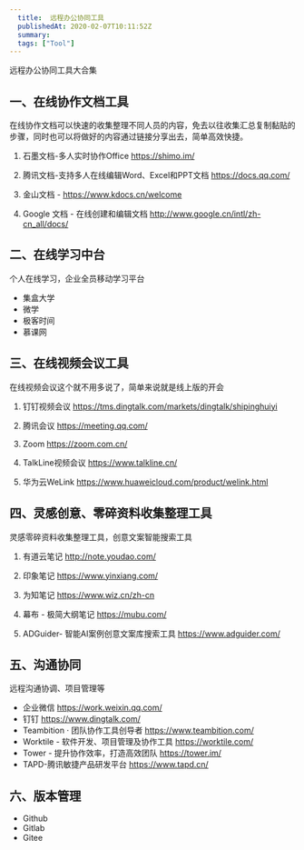 ```yaml
---
  title:  远程办公协同工具
  publishedAt: 2020-02-07T10:11:52Z
  summary:
  tags: ["Tool"]
---
```


远程办公协同工具大合集
 
 
## 一、在线协作文档工具
 
在线协作文档可以快速的收集整理不同人员的内容，免去以往收集汇总复制黏贴的步骤，同时也可以将做好的内容通过链接分享出去，简单高效快捷。
 
1. 石墨文档-多人实时协作Office https://shimo.im/
 
2. 腾讯文档-支持多人在线编辑Word、Excel和PPT文档 https://docs.qq.com/
 
3. 金山文档 - https://www.kdocs.cn/welcome
 
4. Google 文档 - 在线创建和编辑文档 http://www.google.cn/intl/zh-cn_all/docs/
 
 
## 二、在线学习中台
 
个人在线学习，企业全员移动学习平台
 
- 集盒大学
- 微学
- 极客时间
- 慕课网
 
## 三、在线视频会议工具
 
在线视频会议这个就不用多说了，简单来说就是线上版的开会
 
1. 钉钉视频会议  https://tms.dingtalk.com/markets/dingtalk/shipinghuiyi
 
2. 腾讯会议 https://meeting.qq.com/
 
3. Zoom https://zoom.com.cn/
 
4. TalkLine视频会议 https://www.talkline.cn/
 
5. 华为云WeLink https://www.huaweicloud.com/product/welink.html
 
 
## 四、灵感创意、零碎资料收集整理工具
 
灵感零碎资料收集整理工具，创意文案智能搜索工具
 
1. 有道云笔记 http://note.youdao.com/
 
2. 印象笔记 https://www.yinxiang.com/
 
3. 为知笔记 https://www.wiz.cn/zh-cn
 
4. 幕布 - 极简大纲笔记 https://mubu.com/
 
5. ADGuider- 智能AI案例创意文案库搜索工具 https://www.adguider.com/
 
 
## 五、沟通协同
 
远程沟通协调、项目管理等

- 企业微信 https://work.weixin.qq.com/
- 钉钉 https://www.dingtalk.com/
- Teambition · 团队协作工具创导者 https://www.teambition.com/ 
- Worktile - 软件开发、项目管理及协作工具 https://worktile.com/
- Tower - 提升协作效率，打造高效团队 https://tower.im/
- TAPD-腾讯敏捷产品研发平台 https://www.tapd.cn/

## 六、版本管理

- Github
- Gitlab
- Gitee

